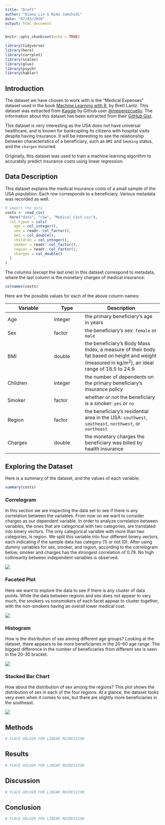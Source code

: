 ```yaml
---
title: "Draft"
author: "Diana Lin & Nima Jamshidi"
date: "07/03/2020"
output: html_document
---
```


```r
knitr::opts_chunk$set(echo = TRUE)
```

```r
library(tidyverse)
library(here)
library(corrplot)
library(scales)
library(glue)
library(psych)
library(hablar)
```

## Introduction

The dataset we have chosen to work with is the "Medical Expenses" dataset used in the book [Machine Learning with R](https://www.amazon.com/Machine-Learning-R-Brett-Lantz/dp/1782162143), by Brett Lantz. This dataset was extracted from [Kaggle](https://www.kaggle.com/mirichoi0218/insurance/home) by Github user [\@meperezcuello](https://gist.github.com/meperezcuello). The information about this dataset has been extracted from their [GitHub Gist](https://gist.github.com/meperezcuello/82a9f1c1c473d6585e750ad2e3c05a41).

This dataset is very interesting as the USA does not have universal healthcare, and is known for bankrupting its citizens with hospital visits despite having insurance. It will be interesting to see the relationship between characteristics of a beneficiary, such as `BMI` and `Smoking` status, and the `charges` incurred.

Originally, this dataset was used to train a machine learning algorithm to accurately predict insurance costs using linear regression.

## Data Description

This dataset explains the medical insurance costs of a small sample of the USA population. Each row corresponds to a beneficiary. Various metadata was recorded as well.

```r
# import the data 
costs <- read_csv(
  here("data", "raw", "Medical_Cost.csv"),
  col_types = cols(
    age = col_integer(),
    sex = readr::col_factor(),
    bmi = col_double(),
    children = col_integer(),
    smoker = readr::col_factor(),
    region = readr::col_factor(),
    charges = col_double()
  )
)
```

The columns (except the last one) in this dataset correspond to metadata, where the last column is the monetary charges of medical insurance:
```r
colnames(costs)
```

Here are the possible values for each of the above column names:

Variable | Type | Description
---------|------|---------------
Age | integer | the primary beneficiary's age in years
Sex | factor | the beneficiary's sex: `female` or `male`
BMI | double | the beneficiary's Body Mass Index, a measure of their body fat based on height and weight (measured in kg/m<sup>2</sup>), an ideal range of 18.5 to 24.9
Children | integer | the number of dependents on the primary beneficiary's insurance policy
Smoker | factor | whether or not the beneficiary is a smoker: `yes` or `no`
Region | factor | the beneficiary's residential area in the USA: `southwest`, `southeast`, `northwest`, or `northeast`
Charges | double | the monetary charges the beneficiary was billed by health insurance

## Exploring the Dataset

Here is a summary of the dataset, and the values of each variable:
```r
summary(costs)
```

### Correlogram

In this section we are inspecting the data set to see if there is any correlation between the variables. From now on we want to consider charges as our dependent variable.
In order to analyze correlation between variables, the ones that are categorical with two categories, are translated into binery vectors. The only categorical variable with more than two categories, is region. We split this variable into four different binery vectors, each indicating if the sample data has category (1) or not (0).
After using dummy variables for sex, smoker, and region, according to the correlogram below, smoker and charges has the strongest correlation of 0.79. No high collinearity between independent variables is observed.

![](../images/corrplot.png)

### Faceted Plot

Here we want to explore the data to see if there is any cluster of data points. While the data between regions and sex does not appear to vary much, the smokers vs nonsmokers of each facet appear to cluster together, with the non-smokers having an overall lower medical cost.

![](../images/facet.png)

### Histogram

How is the distribution of sex among different age groups?
Looking at the dataset, there appears to be more beneficiaries in the 20-60 age range. The biggest difference in the number of beneficiaries from different sex is seen in the 20-30 bracket.

![](../images/age_histogram.png)

### Stacked Bar Chart

How about the distribution of sex among the regions?
This plot shows the distribution of sex in each of the four regions. At a glance, the dataset looks very even when it comes to sex, but there are slightly more beneficiaries in the southeast.

![](../images/region_barchart.png)

## Methods

```r
# PLACE HOLDER FOR LINEAR REGRESSION
```

## Results

```r
# PLACE HOLDER FOR LINEAR REGRESSION
```

## Discussion

```r
# PLACE HOLDER FOR LINEAR REGRESSION
```

## Conclusion

```r
# PLACE HOLDER FOR LINEAR REGRESSION
```